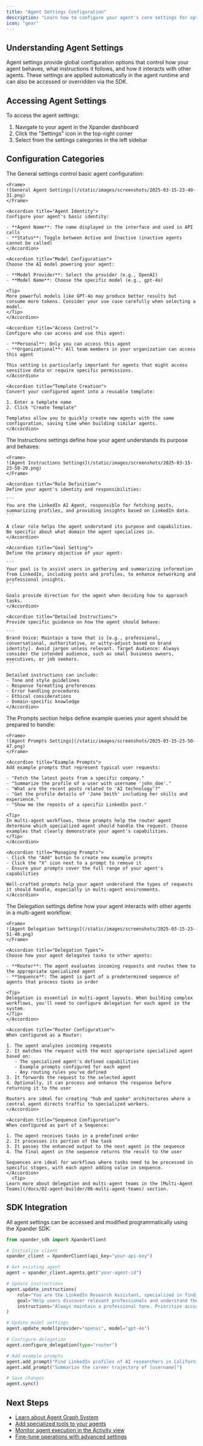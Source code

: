```yaml
---
title: "Agent Settings Configuration"
description: "Learn how to configure your agent's core settings for optimal performance"
icon: "gear"
---
```


## Understanding Agent Settings

Agent settings provide global configuration options that control how your agent behaves, what instructions it follows, and how it interacts with other agents. These settings are applied automatically in the agent runtime and can also be accessed or overridden via the SDK.

## Accessing Agent Settings

To access the agent settings:

1. Navigate to your agent in the Xpander dashboard
2. Click the "Settings" icon in the top-right corner
3. Select from the settings categories in the left sidebar

## Configuration Categories

<Tabs>
  <Tab title="General">
    The General settings control basic agent configuration:
    
    <Frame>
    ![General Agent Settings](/static/images/screenshots/2025-03-15-23-49-31.png)
    </Frame>
    
    <Accordion title="Agent Identity">
    Configure your agent's basic identity:
    
    - **Agent Name**: The name displayed in the interface and used in API calls
    - **Status**: Toggle between Active and Inactive (inactive agents cannot be called)
    </Accordion>
    
    <Accordion title="Model Configuration">
    Choose the AI model powering your agent:
    
    - **Model Provider**: Select the provider (e.g., OpenAI)
    - **Model Name**: Choose the specific model (e.g., gpt-4o)
    
    <Tip>
    More powerful models like GPT-4o may produce better results but consume more tokens. Consider your use case carefully when selecting a model.
    </Tip>
    </Accordion>
    
    <Accordion title="Access Control">
    Configure who can access and use this agent:
    
    - **Personal**: Only you can access this agent
    - **Organizational**: All team members in your organization can access this agent
    
    This setting is particularly important for agents that might access sensitive data or require specific permissions.
    </Accordion>
    
    <Accordion title="Template Creation">
    Convert your configured agent into a reusable template:
    
    1. Enter a template name
    2. Click "Create Template"
    
    Templates allow you to quickly create new agents with the same configuration, saving time when building similar agents.
    </Accordion>
  </Tab>
  
  <Tab title="Instructions">
    The Instructions settings define how your agent understands its purpose and behaves:
    
    <Frame>
    ![Agent Instructions Settings](/static/images/screenshots/2025-03-15-23-50-20.png)
    </Frame>
    
    <Accordion title="Role Definition">
    Define your agent's identity and responsibilities:
    
    ```
    You are the LinkedIn AI Agent, responsible for fetching posts, summarizing profiles, and providing insights based on LinkedIn data.
    ```
    
    A clear role helps the agent understand its purpose and capabilities. Be specific about what domain the agent specializes in.
    </Accordion>
    
    <Accordion title="Goal Setting">
    Define the primary objective of your agent:
    
    ```
    Your goal is to assist users in gathering and summarizing information from LinkedIn, including posts and profiles, to enhance networking and professional insights.
    ```
    
    Goals provide direction for the agent when deciding how to approach tasks.
    </Accordion>
    
    <Accordion title="Detailed Instructions">
    Provide specific guidance on how the agent should behave:
    
    ```
    Brand Voice: Maintain a tone that is [e.g., professional, conversational, authoritative, or witty—adjust based on brand identity]. Avoid jargon unless relevant. Target Audience: Always consider the intended audience, such as small business owners, executives, or job seekers.
    ```
    
    Detailed instructions can include:
    - Tone and style guidelines
    - Response formatting preferences
    - Error handling procedures
    - Ethical considerations
    - Domain-specific knowledge
    </Accordion>
  </Tab>
  
  <Tab title="Prompts">
    The Prompts section helps define example queries your agent should be prepared to handle:
    
    <Frame>
    ![Agent Prompts Settings](/static/images/screenshots/2025-03-15-23-50-47.png)
    </Frame>
    
    <Accordion title="Example Prompts">
    Add example prompts that represent typical user requests:
    
    - "Fetch the latest posts from a specific company."
    - "Summarize the profile of a user with username 'john_doe'."
    - "What are the recent posts related to 'AI technology'?"
    - "Get the profile details of 'Jane Smith' including her skills and experience."
    - "Show me the reposts of a specific LinkedIn post."
    
    <Tip>
    In multi-agent workflows, these prompts help the router agent determine which specialized agent should handle the request. Choose examples that clearly demonstrate your agent's capabilities.
    </Tip>
    </Accordion>
    
    <Accordion title="Managing Prompts">
    - Click the "Add" button to create new example prompts
    - Click the "X" icon next to a prompt to remove it
    - Ensure your prompts cover the full range of your agent's capabilities
    
    Well-crafted prompts help your agent understand the types of requests it should handle, especially in multi-agent environments.
    </Accordion>
  </Tab>
  
  <Tab title="Delegation">
    The Delegation settings define how your agent interacts with other agents in a multi-agent workflow:
    
    <Frame>
    ![Agent Delegation Settings](/static/images/screenshots/2025-03-15-23-51-40.png)
    </Frame>
    
    <Accordion title="Delegation Types">
    Choose how your agent delegates tasks to other agents:
    
    - **Router**: The agent evaluates incoming requests and routes them to the appropriate specialized agent
    - **Sequence**: The agent is part of a predetermined sequence of agents that process tasks in order
    
    <Tip>
    Delegation is essential in multi-agent layouts. When building complex workflows, you'll need to configure delegation for each agent in the system.
    </Tip>
    </Accordion>
    
    <Accordion title="Router Configuration">
    When configured as a Router:
    
    1. The agent analyzes incoming requests
    2. It matches the request with the most appropriate specialized agent based on:
       - The specialized agent's defined capabilities
       - Example prompts configured for each agent
       - Any routing rules you've defined
    3. It forwards the request to the selected agent
    4. Optionally, it can process and enhance the response before returning it to the user
    
    Routers are ideal for creating "hub and spoke" architectures where a central agent directs traffic to specialized workers.
    </Accordion>
    
    <Accordion title="Sequence Configuration">
    When configured as part of a Sequence:
    
    1. The agent receives tasks in a predefined order
    2. It processes its portion of the task
    3. It passes the enhanced output to the next agent in the sequence
    4. The final agent in the sequence returns the result to the user
    
    Sequences are ideal for workflows where tasks need to be processed in specific stages, with each agent adding value in sequence.
    </Accordion>
      <Tip>
    Learn more about delegation and multi-agent teams in the [Multi-Agent Teams](/docs/02-agent-builder/06-multi-agent-teams) section.
  </Tip>
  </Tab>
</Tabs>

## SDK Integration

All agent settings can be accessed and modified programmatically using the Xpander SDK:

```python
from xpander_sdk import XpanderClient

# Initialize client
xpander_client = XpanderClient(api_key="your-api-key")

# Get existing agent
agent = xpander_client.agents.get("your-agent-id")

# Update instructions
agent.update_instructions(
    role="You are the LinkedIn Research Assistant, specialized in finding and analyzing profile data.",
    goal="Help users discover relevant professionals and understand their background and experience.",
    instructions="Always maintain a professional tone. Prioritize accuracy over speed."
)

# Update model settings
agent.update_model(provider="openai", model="gpt-4o")

# Configure delegation
agent.configure_delegation(type="router")

# Add example prompts
agent.add_prompt("Find LinkedIn profiles of AI researchers in California")
agent.add_prompt("Summarize the career trajectory of [username]")

# Save changes
agent.sync()
```

## Next Steps

- [Learn about Agent Graph System](/docs/02-agent-builder/01-agent-graph-system)
- [Add specialized tools to your agents](/docs/02-agent-builder/02-add-tools-to-agents)
- [Monitor agent execution in the Activity view](/docs/02-agent-builder/03-activity-view)
- [Fine-tune operations with advanced settings](/docs/02-agent-builder/04-advanced-operation-settings) 